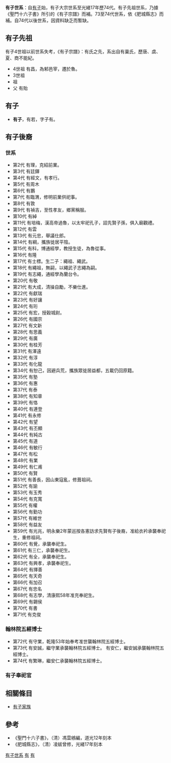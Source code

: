 '''有子世系'''：自[[有子|有子]]始，有子大宗世系至光緒17年歷74代。有子先祖世系，乃據《聖門十六子書》所引的《有子宗譜》而補。73至74代世系，依《肥城縣志》而補。自74代以後世系，因資料缺乏而暫缺。



==有子先祖==
有子4世祖以前世系失考，《有子宗譜》：有氏之先，系出自有巢氏，歷唐、虞、夏、商不能紀。

*4世祖  有昌，為邾邑宰，遷於魯。
*3世祖
*祖  
* 父  有貽

==有子==
*'''有子'''，有若，字子有。


==有子後裔==
===世系===
*第2代  有理，克紹前業。
*第3代  有廷鐸
*第4代  有經文，有孝行。
*第5代  有周木
*第6代  有鵬
*第7代  有臨渭，修明前業供祀事。
*第8代  有敦
*第9代  有禎吉，至性孝友，鄉黨稱服。
*第10代  有綽
*第11代  有培梅，漢高帝過魯，以太牢祀孔子，詔先賢子孫，俱入廟觀禮。
*第12代  有雲
*第13代  有元忠，舉議仕郎。
*第14代  有綱，攜族徙居平陰。
*第15代  有科，博通經學，教授生徒，為魯從事。
*第16代  有隆
*第17代  有士標。生二子：繩祖、繩武。
*第18代  有繩祖，無嗣，以繩武子志繩為嗣。
*第19代  有志繩，通經學為蘭台令。
*第20代  有敬
*第21代  有大成，清操自勵，不樂仕進。
*第22代  有獻瑞
*第23代  有好讓
*第24代  有珩
*第25代  有宏，授穀城尉。
*第26代  有國宗
*第27代  有文新
*第28代  有思義
*第29代  有廣
*第30代  有桂芳
*第31代  有澤遠
*第32代  有淳
*第33代  有化龍
*第34代  有恕己，因避兵荒，攜族眾徙居益都，五載仍回原籍。
*第35代  有塾
*第36代  有惠
*第37代  有泰
*第38代  有知章
*第39代  有恪
*第40代  有連登
*第41代  有永修
*第42代  有望
*第43代  有丕顯
*第44代  有純古
*第45代  有道
*第46代  有敏行
*第47代  有松
*第48代  有業
*第49代  有仁甫
*第50代  有賢
*第51代  有善長，因山東寇亂，修葺祖祠。
*第52代  有諭
*第53代  有玉秀
*第54代  有克寬
*第55代  有權
*第56代  有勤功
*第57代  有維世
*第58代  有益友
*第59代  有光兆，明永樂2年蒙巡按各憲訪求先賢有子後裔，准給衣衿承襲奉祀生，重修祖祠。
*第60代  有覺，承襲奉祀生。
*第61代  有三仁，承襲奉祀生。
*第62代  有全，承襲奉祀生。
*第63代  有興孝，承襲奉祀生。
*第64代  有擇善
*第65代  有天奇
*第66代  有加召
*第67代  有忠名
*第68代  有志學，清康熙58年准充奉祀生。
*第69代  有錫侯
*第70代  有書
*第71代  有克俊

===翰林院五經博士===
*第72代  有守業，乾隆53年始奉考准世襲翰林院五經博士。
*第73代  有安誠，繼守業承襲翰林院五經博士。  有安仁，繼安誠承襲翰林院五經博士。
*第74代  有繁琳，繼安仁承襲翰林院五經博士。

===有子奉祀官===

==相關條目==
*[[有子家族|有子家族]]



==參考==
*《聖門十六子書》，（清）馮雲鵷編，道光12年刻本
*《肥城縣志》，（清）凌紱曾修，光緒17年刻本



[[Category:有子世系|]]
[[Category:中國家族|有]]
[[Category:有子後裔|有]]